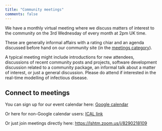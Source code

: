 ```yaml
---
title: "Community meetings"
comments: false
---
```


We have a monthly virtual meeting where we discuss matters of interest to the community on the 3rd Wednesday of every month at 2pm UK time.

These are generally informal affairs with a rating chiar and an agenda discussed before hand on our community site (in the [meetings category](https://community.epinowcast.org/c/meetings/8)).

A typical meeting might include introductions for new attendees, discussions of recent community posts and projects, software development discussion related to a community package, an informal talk about a matter of interest, or just a general discussion. Please do attend if interested in the real-time modelling of infectious disease.

## Connect to meetings

You can sign up for our event calendar here: [Google calendar ](https://calendar.google.com/calendar/u/0/r?cid=YTExM2I2ZjVkOTYxODA4ZjA5YjdhODA3ZTIwMzU1Mzk4ODY0Y2NhYjIzOWVkNjAyYzc5ZTkzYWM5OWY0YWQxM0Bncm91cC5jYWxlbmRhci5nb29nbGUuY29t)

Or here for non-Google calendar users: [ICAL link ](https://calendar.google.com/calendar/ical/a113b6f5d961808f09b7a807e20355398864ccab239ed602c79e93ac99f4ad13%40group.calendar.google.com/public/basic.ics)

Or just join meetings directly  here: [https://lshtm.zoom.us/j/8290218109 ](https://lshtm.zoom.us/j/8290218109)